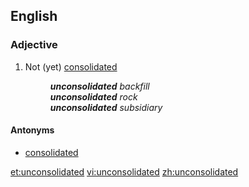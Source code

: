 ==English==

===Adjective===
{{en-adj}}

# Not (yet) [[consolidated]]
#:'''''unconsolidated''' backfill''
#:'''''unconsolidated''' rock''
#:'''''unconsolidated''' subsidiary''

====Antonyms====
*[[consolidated]]

[[et:unconsolidated]]
[[vi:unconsolidated]]
[[zh:unconsolidated]]